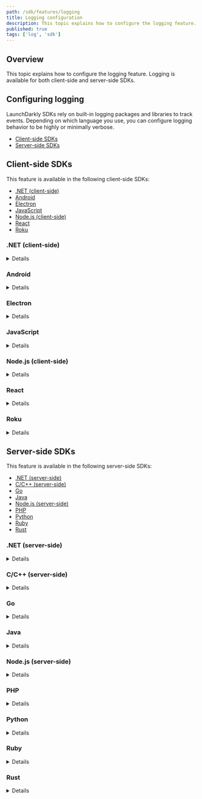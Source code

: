 ```yaml
---
path: /sdk/features/logging
title: Logging configuration
description: This topic explains how to configure the logging feature. Logging is available for both client-side and server-side SDKs.
published: true
tags: ['log', 'sdk']
---
```


## Overview

This topic explains how to configure the logging feature. Logging is available for both client-side and server-side SDKs.

## Configuring logging

LaunchDarkly SDKs rely on built-in logging packages and libraries to track events. Depending on which language you use, you can configure logging behavior to be highly or minimally verbose.

* [Client-side SDKs](#client-side-sdks)
* [Server-side SDKs](#server-side-sdks)

## Client-side SDKs

This feature is available in the following client-side SDKs:

* [.NET (client-side)](#net-client-side)
* [Android](#android)
* [Electron](#electron)
* [JavaScript](#javascript)
* [Node.js (client-side)](#nodejs-client-side)
* [React](#react)
* [Roku](#roku)

### .NET (client-side)

<Details summary="Expand .NET (client-side) code sample">

The client-side .NET SDK uses the `Common.Logging` framework. For an example configuration, read the [Common.Logging README](https://github.com/net-commons/common-logging#2-register-and-configure-commonlogging).

There are two important things to consider before you enable the DEBUG log level:

1. Debug-level logs can be very verbose. We do not recommend using debug logging in high-volume environments.
2. Debug-level logs include sensitive information, including LaunchDarkly users you create when you use this SDK.

</Details>

### Android

<Details summary="Expand Android code sample">

The Android SDK makes heavy use of Timber logging. Include Timber in your application to enable debug output or production logging. An example is shown below to enable debug output when the application is built with a debug configuration.

Here's how:

<CodeTabs
  defaultValue="java"
  values={[
    { label: 'Java', value: 'java', },
    { label: 'Kotlin', value: 'kotlin' }
  ]
}>
<CodeTabItem value="java">

```java
if (BuildConfig.DEBUG) {
    Timber.plant(new Timber.DebugTree());
}
```

</CodeTabItem>
<CodeTabItem value="kotlin">

```kotlin
if (BuildConfig.DEBUG) {
    Timber.plant(Timber.DebugTree())
}
```

</CodeTabItem>
</CodeTabs>
</Details>

### Electron

<Details summary="Expand Electron code sample">

By default, the SDK uses the [`winston`](https://www.npmjs.com/package/winston) package. There are four logging levels: `debug`, `info`, `warn`, and `error`. By default, `debug` messages are hidden.

To change the logging configuration, you can set `LDOptions.logger` to either another Winston instance or any object that implements the `LDLogger` interface. The `createConsoleLogger` function creates a minimal logger.

</Details>

### JavaScript

<Details summary="Expand JavaScript code sample">

In the default configuration, the SDK sends the output to the console and enables all log levels except `debug`.

To change the logging configuration, set `LDOptions.logger` to any object that implements the `LDLogger` interface and performs logging for the client. To learn more, read [LDOptions](https://launchdarkly.github.io/js-client-sdk/interfaces/LDOptions.html) and [LDLogger](https://launchdarkly.github.io/js-client-sdk/interfaces/LDLogger.html) in the SDK API docs.

</Details>

### Node.js (client-side)

<Details summary="Expand Node.js (client-side) code sample">

The client-side Node.js SDK offers several choices for logging.

In the default configuration, the SDK sends output to the console and enables all log levels except `debug`.

Versions 1.x of the SDK used the [`winston`](https://www.npmjs.com/package/winston) logging package for the default configuration. Versions 2.0 and later do not have a dependency on `winston`. Instead, they write directly to the console by default.

For full control over logging behavior, you can set the [`logger`](https://launchdarkly.github.io/node-client-sdk/interfaces/_launchdarkly_node_client_sdk_.ldoptions.html#logger) option to an object that implements the `LDLogger` interface. To learn more about the logger's requirements and methods, read [LDLogger](https://launchdarkly.github.io/node-client-sdk/interfaces/_launchdarkly_node_client_sdk_.ldlogger.html). The `winston` package is compatible with this interface, so if you are already using a `winston` logger, you can pass it directly to the SDK.

You can use [`basicLogger`](https://launchdarkly.github.io/node-client-sdk/index.html#basiclogger) for simpler control over logging behavior. Versions 2.x and earlier of the SDK do not support `basicLogger`.

This example shows how to use `basicLogger` to enable debug-level logging in your SDK configuration:

<CodeTabs
  defaultValue="js"
  values={[
    { label: 'JavaScript', value: 'js', },
    { label: 'TypeScript', value: 'ts'},
  ]
}>
<CodeTabItem value="js">

```javascript
const LaunchDarkly = require('launchdarkly-node-client-sdk');

const options = {
  logger: LaunchDarkly.basicLogger({
    level: 'debug',
  }),
};

const client = LaunchDarkly.initialize( 'YOUR_CLIENT_SIDE_ID', user, options);

```

</CodeTabItem>
<CodeTabItem value="ts">

```ts
import * as LaunchDarkly from 'launchdarkly-node-client-sdk';

const logger: LaunchDarkly.LDLogger = ld.basicLogger({ level: 'debug' });
const options: LaunchDarkly.LDOptions = { logger: logger };

const client = LaunchDarkly.initialize( 'YOUR_CLIENT_SIDE_ID', user, options);

```

</CodeTabItem>
</CodeTabs>

Be aware of two considerations when enabling debug-level logging:

1. Debug-level logs can be very verbose. We do not recommend using debug logging in high-volume environments.
2. Debug-level logs include sensitive information, including LaunchDarkly users you create when you use this SDK.

</Details>

### React

<Details summary="Expand React code sample">

The React SDK relies on the JavaScript SDK for logging-related functionality. In the default configuration, the SDK sends the output to the console and enables all log levels except `debug`.

To change the logging configuration, set `LDOptions.logger` to any object that implements the `LDLogger` interface and performs logging for the client. The `basicLogger`, available in the JavaScript SDK, produces such an object.

Here's how:

<CodeTabs
  defaultValue="react"
  values={[
    { label: 'JavaScript', value: 'react', }
  ]
}>
<CodeTabItem value="react">

```javascript
import { basicLogger } from 'launchdarkly-js-sdk-client';

export default withLDProvider({
  clientSideID: 'YOUR_CLIENT_SIDE_ID',
  options: {
    logger: basicLogger({level: 'debug'})
  }
})(App);
```

</CodeTabItem>
</CodeTabs>

To learn more, read [LDOptions](https://launchdarkly.github.io/js-client-sdk/interfaces/LDOptions.html) and [LDLogger](https://launchdarkly.github.io/js-client-sdk/interfaces/LDLogger.html) in the JavaScript SDK API docs.

</Details>

### Roku

<Details summary="Expand Roku code sample">

The Roku SDK's logging feature is configurable. You can set different log levels, or use a custom logging backend with one of the two supported custom loggers.

Those loggers are:

* [Legacy API custom logger for the Roku SDK](#legacy-api-custom-logger-for-the-roku-sdk)
* [SceneGraph API custom logger for the Roku SDK](#scenegraph-api-custom-logger-for-the-roku-sdk)

#### Log levels in the Roku SDK
---

You can configure the SDK log level. For example, to set the level to `info`:

<CodeTabs
  defaultValue="brightscript"
  values={[
    { label: 'BrightScript', value: 'brightscript', },
  ]
}>
<CodeTabItem value="brightscript">

```brightscript
config.setLogLevel(LaunchDarklyLogLevels().info)

```

</CodeTabItem>
</CodeTabs>

The SDK supports the following Levels:

<CodeTabs
  defaultValue="brightscript"
  values={[
    { label: 'BrightScript', value: 'brightscript', },
  ]
}>
<CodeTabItem value="brightscript">

```brightscript
LaunchDarklyLogLevels().error
LaunchDarklyLogLevels().warn
LaunchDarklyLogLevels().info
LaunchDarklyLogLevels().debug
LaunchDarklyLogLevels().none
```

</CodeTabItem>
</CodeTabs>

#### Legacy API custom logger for the Roku SDK
---

<CodeTabs
  defaultValue="brightscript"
  values={[
    { label: 'BrightScript', value: 'brightscript', },
  ]
}>
<CodeTabItem value="brightscript">

```brightscript
function CustomLogger() as Object
    return {
        log: function(level as Integer, message as String)

            print level message
        end function
    }
end function

config.setLogger(CustomLogger())

```

</CodeTabItem>
</CodeTabs>

#### SceneGraph API custom logger for the Roku SDK
---

Here is an example of the SceneGraph API custom logger:

<CodeTabs
  defaultValue="brightscript"
  values={[
    { label: 'XML', value: 'brightscript', },
  ]
}>
<CodeTabItem value="brightscript">

```xml
<!-- /components/CustomLogger.xml -->

<component name="CustomLogger" extends="Task">
    <interface>
        <field id="log" type="assocarray" alwaysNotify="true"/>
    </interface>

    <script type="text/brightscript" uri="pkg:/components/CustomLogger.brs"/>
</component>
```

</CodeTabItem>
</CodeTabs>

<CodeTabs
  defaultValue="brightscript"
  values={[
    { label: 'BrightScript', value: 'brightscript', },
  ]
}>
<CodeTabItem value="brightscript">

```brightscript
REM /components/CustomLogger.brs

function init()

    m.messagePort = createObject("roMessagePort")


    m.top.observeField("log", m.messagePort)

end function

function mainThread() as Void
    while (true)

        msg = wait(0, m.messagePort)


        if type(msg) = "roSGNodeEvent" then
            if field = "log" then
                value = msg.getData()

                print value.level value.message
            end if
        end if
    end while
end function
```

</CodeTabItem>
</CodeTabs>

To use the logger, create the SceneGraph logger node, and then:

<CodeTabs
  defaultValue="brightscript"
  values={[
    { label: 'BrightScript', value: 'brightscript', },
  ]
}>
<CodeTabItem value="brightscript">

```brightscript
config.setLoggerNode(myLoggerNode)

```

</CodeTabItem>
</CodeTabs>
</Details>

## Server-side SDKs

This feature is available in the following server-side SDKs:

* [.NET (server-side)](#net-server-side)
* [C/C++ (server-side)](#cc-server-side)
* [Go](#go)
* [Java](#java)
* [Node.js (server-side)](#nodejs-server-side)
* [PHP](#php)
* [Python](#python)
* [Ruby](#ruby)
* [Rust](#rust)

### .NET (server-side)

<Details summary="Expand .NET (server-side) code sample">

The .NET SDK has four logging levels: `Debug`, `Info`, `Warn`, and `Error`. By default, the lowest enabled level is `Info`, so `Debug` messages are hidden. There are two important things to consider if you enable the `Debug` level:

1. Debug-level logs can be very verbose. We do not recommend using debug logging in high-volume environments.
2. Debug-level logs include sensitive information, including LaunchDarkly users you create when you use this SDK.

The .NET SDK sends log output to `Console.Error` by default. The [`ConfigurationBuilder.Logging`](https://launchdarkly.github.io/dotnet-server-sdk/api/LaunchDarkly.Sdk.Server.ConfigurationBuilder.html#LaunchDarkly_Sdk_Server_ConfigurationBuilder_Logging_) method and the [`LaunchDarkly.Logging`](https://launchdarkly.github.io/dotnet-logging/) API allow you to change the output destination and log level.

Here is an example:

<CodeTabs
  defaultValue="csharp"
  values={[
    { label: 'C#', value: 'csharp', },
  ]
}>
<CodeTabItem value="csharp">

```csharp
using LaunchDarkly.Logging;
using LaunchDarkly.Sdk.Server;

var config = Configuration.Builder("my-sdk-key")
    .Logging(
      Components.Logging(Logs.ToWriter(Console.Out)).Level(LogLevel.Debug)
    )
    .Build();
```

</CodeTabItem>
</CodeTabs>

The destination could be another logging framework, such as the .NET Core `Microsoft.Extensions.Logging` API in this example:

<CodeTabs
  defaultValue="csharp"
  values={[
    { label: 'C#', value: 'csharp', },
  ]
}>
<CodeTabItem value="csharp">

```csharp
using LaunchDarkly.Logging;
using LaunchDarkly.Sdk.Server;

var config = Configuration.Builder("my-sdk-key")
    .Logging(Logs.CoreLogging)
    .Build();
```

</CodeTabItem>
</CodeTabs>

To learn more about logging configuration and adapters for other logging frameworks, read the documentation for [`LaunchDarkly.Logging`](https://launchdarkly.github.io/dotnet-logging/).

All log messages from the SDK are tagged with a logger name, indicating the category of messages. If you use a logging framework like `Microsoft.Extensions.Logging` or NLog, you can use these names to filter the output:

* `LaunchDarkly.Sdk`: general messages about the operation of the SDK client.
* `LaunchDarkly.Sdk.DataSource`: messages about how the SDK client receives feature flag data, such as if the connection to LaunchDarkly has been interrupted.
* `LaunchDarkly.Sdk.DataStore` (or more specific names like `LaunchDarkly.Sdk.DataStore.Redis`): messages about how the SDK client stores feature flag data, such as if you are using a database integration.
* `LaunchDarkly.Sdk.Evaluation`: messages about unusual conditions during feature flag evaluation, such as if a feature flag could not be evaluated because its configuration is invalid.
* `LaunchDarkly.Sdk.Events`: messages about analytics events, such as if event data could not be sent to LaunchDarkly due to a network problem.

Before version 6.0, the .NET SDK had different logging behavior:

* The mechanism for specifying a log destination was the [`Common.Logging`](https://github.com/net-commons/common-logging#2-register-and-configure-commonlogging) framework.
* If you did not specifically configure a log destination using `Common.Logging`, logging was disabled by default.
* The main logger name was `LaunchDarkly.Client.LdClient`.

</Details>

### C/C++ (server-side)

<Details summary="Expand C/C++ (server-side) code sample">

By default, there is no log output, but we provide a default logger you can enable. The SDK does not lock on any logging. Ensure that your implementation is thread safe.

Whether you use a custom logger or the default one, you must call `LDConfigureGlobalLogger` before the client is initialized. You cannot modify logging while the client is running.

If you use the default logger, you can configure how verbose it should be.

For example, setting it to `LD_LOG_TRACE` produces the most verbose output, which may be useful in troubleshooting.

Here is an example:

<CodeTabs
  defaultValue="c"
  values={[
    { label: 'C/C++', value: 'c', },
  ]
}>
<CodeTabItem value="c">

```c
LDConfigureGlobalLogger(LD_LOG_TRACE, LDBasicLogger);
```

</CodeTabItem>
</CodeTabs>

You can also use your own custom log function:

<CodeTabs
  defaultValue="c"
  values={[
    { label: 'C/C++', value: 'c', },
  ]
}>
<CodeTabItem value="c">

```c
static void
myCustomLogger(const LDLogLevel level, const char *const text)
{
    printf("[%s] %s\n", LDLogLevelToString(level), text);
}

LDConfigureGlobalLogger(LD_LOG_TRACE, myCustomLogger);

```

</CodeTabItem>
</CodeTabs>
</Details>

### Go

<Details summary="Expand Go code sample">

The Go SDK uses a logging abstraction that can write to a [`log.Logger`](https://pkg.go.dev/log#Logger) or anything with a compatible interface. This adds a system of log levels similar to logging frameworks on other platforms. There are four logging levels: `Debug`, `Info`, `Warn`, and `Error`.

By default, all levels of messages are enabled except `Debug`. You can tell the SDK to enable more or fewer levels, to send the output to a different destination, or to disable logging.

Here's how:

<CodeTabs
  defaultValue="go"
  values={[
    { label: 'Go', value: 'go', },
  ]
}>
<CodeTabItem value="go">

```go
import (
    "log"
    "os"
    ldlog "gopkg.in/launchdarkly/go-sdk-common.v2"
    ld "gopkg.in/launchdarkly/go-server-sdk.v5"
    "gopkg.in/launchdarkly/go-server-sdk.v5/ldcomponents"
)

var config ld.Config

// Send output to a file, and change minimum level to Warn (Debug and Info are disabled)
file, _ := os.Create("app.log")
config.Logging = ldcomponents.Logging().
    BaseLogger(log.New(file, "", log.LstdFlags)).
    MinLevel(ldlog.Warn)

// Or, disable logging
config.Logging = ldcomponents.NoLogging()
```

</CodeTabItem>
</CodeTabs>

There are two things to consider if you enable the `Debug` log level:

1. Debug-level logs can be very verbose. We do not recommend using debug logging in high-volume environments.
2. Debug-level logs include sensitive information, including LaunchDarkly users you create when you use this SDK.

</Details>

### Java

<Details summary="Expand Java code sample">

By default, the Java SDK uses [SLF4J](https://www.slf4j.org/). SLF4J has its own configuration mechanisms for determining where output will go, and for filtering by level and/or logger name. It will not generate any output unless you have provided a configuration. For an example of using SLF4J with a simple console logging configuration, visit an SLF4J-specific version of [hello-java](https://github.com/launchdarkly/hello-java/tree/slf4j-logging).

Starting with version 5.10.0, you can also configure logging without using SLF4J. The [`LDConfig.Builder.logging`](https://javadoc.io/static/com.launchdarkly/launchdarkly-java-server-sdk/5.9.0/com/launchdarkly/sdk/server/LDConfig.Builder.html#logging(com.launchdarkly.sdk.server.interfaces.LoggingConfigurationFactory)) method and the [`com.launchdarkly.logging`](https://github.com/launchdarkly/java-logging/) API allow you to change the output destination and log level.

Here is an example of configuring log output to go to the standard output stream (`System.out`), and enabling `DEBUG` level:

<CodeTabs
  defaultValue="java"
  values={[
    { label: 'Java (SDK versions 5.10.x and later)', value: 'java', },
  ]
}>
<CodeTabItem value="java">

```java
import com.launchdarkly.logging.*;
import com.launchdarkly.sdk.server.*;

LDConfig config = new LDConfig.Builder()
  .logging(
    Components.logging(Logs.toStream(System.out)).level(LDLogLevel.DEBUG)
  )
  .build();
```

</CodeTabItem>
</CodeTabs>

To learn more about logging configuration and adapters for other logging frameworks, read the documentation for [`com.launchdarkly.logging`](https://github.com/launchdarkly/java-logging).

All log messages from the SDK are tagged with a logger name, indicating the category of messages. If you use a logging framework like SLF4J, you can use these names to filter the output:

* `com.launchdarkly.sdk.server.LDClient`: This is for general messages that do not fall into any other categories.
* `com.launchdarkly.sdk.server.LDClient.DataSource`: This is for messages related to how the SDK obtains feature flag data. Usually, this means messages about the streaming connection to LaunchDarkly, but if you use polling mode or file data instead, the SDK logs those messages under this name.
* `com.launchdarkly.sdk.server.LDClient.DataStore`: This is for messages related to how feature flag data is stored. For example, database errors appear here if you are using a database integration.
* `com.launchdarkly.sdk.server.LDClient.Evaluation`: This is for messages related to feature flag evaluation.
* `com.launchdarkly.sdk.server.LDClient.Events`: This is for messages related to analytics event processing.

In versions of the SDK before 5.0, logger names were not standardized and were sometimes the names of Java classes that are not part of the public API, but they consistently had a package prefix of either `com.launchdarkly.client.` or `com.launchdarkly.eventsource.`

There are two important things to consider before you enable the `DEBUG` log level:

1. Debug-level logs can be very verbose. We do not recommend using debug logging in high-volume environments.
2. Debug-level logs include sensitive information, including LaunchDarkly users you create when you use this SDK.

</Details>

### Node.js (server-side)

<Details summary="Expand Node.js (server-side) code sample">

The Node.js SDK offers several choices for logging.

In the default configuration, the SDK sends output to the console and enables all log levels except `debug`.

Versions 5.x and earlier of the SDK used the [`winston`](https://www.npmjs.com/package/winston) logging package for the default configuration. Versions 6.0 and later do not have a dependency on `winston`. Instead, they write directly to the console by default.

For full control over logging behavior, you can set the [`logger`](https://launchdarkly.github.io/node-server-sdk/interfaces/_launchdarkly_node_server_sdk_.LDOptions.html#logger) option to an object that implements the `LDLogger` interface. To learn more about the logger's requirements and methods, read [LDLogger](https://launchdarkly.github.io/node-server-sdk/interfaces/_launchdarkly_node_server_sdk_.LDLogger.html). The `winston` package is compatible with this interface, so if you are already using a `winston` logger, you can pass it directly to the SDK.

You can use [`basicLogger`](https://launchdarkly.github.io/node-server-sdk/modules/_launchdarkly_node_server_sdk_.html#basicLogger) for simpler control over logging behavior. Versions 5.x and earlier of the SDK do not support `basicLogger`.

This example shows how to use `basicLogger` to enable debug-level logging in your SDK configuration:

<CodeTabs
  defaultValue="node"
  values={[
    { label: 'JavaScript', value: 'node', },
    { label: 'TypeScript', value: 'ts', },
  ]
}>
<CodeTabItem value="node">

```javascript
const ld = require('launchdarkly-node-server-sdk');

const options = {
  logger: ld.basicLogger({
    level: 'debug',
  }),
};
```

</CodeTabItem>
<CodeTabItem value="ts">

```ts
import * as ld from 'launchdarkly-node-server-sdk';

const logger: ld.LDLogger = ld.basicLogger({
  level: 'debug',
  destination: console.log,
});

const options: ld.LDOptions = { logger: logger };
```

</CodeTabItem>
</CodeTabs>

There are two important things to consider before you enable debug-level logging:

1. Debug-level logs can be very verbose. We do not recommend using debug logging in high-volume environments.
2. Debug-level logs include sensitive information, including LaunchDarkly users you create when you use this SDK.

</Details>

### PHP

<Details summary="Expand PHP code sample">

The PHP SDK uses [Monolog](https://github.com/Seldaek/monolog). All loggers are namespaced under `LaunchDarkly`.

There are two important things to consider before you enable the DEBUG log level:

1. Debug-level logs can be very verbose. We do not recommend using debug logging in high-volume environments.
2. Debug-level logs include sensitive information, including LaunchDarkly users you create when you use this SDK.

You can pass a custom logger to the SDK by using the configurable `logger` property:

<CodeTabs
  defaultValue="php"
  values={[
    { label: 'PHP', value: 'php', },
  ]
}>
<CodeTabItem value="php">

```php
$client = new LaunchDarkly\LDClient("YOUR_SDK_KEY", array("logger" => new Logger("LaunchDarkly", [new ErrorLogHandler(0, Logger::DEBUG)])));
```

</CodeTabItem>
</CodeTabs>
</Details>

### Python

<Details summary="Expand Python code sample">

The Python SDK uses Python's built-in [logging library](https://docs.python.org/2/library/logging.html).

Here's how to enable the debug log level:

<CodeTabs
  defaultValue="py"
  values={[
    { label: 'Python', value: 'py', },
  ]
}>
<CodeTabItem value="py">

```py
ld_logger = logging.getLogger("ldclient")
ld_logger.setLevel(logging.DEBUG)
```

</CodeTabItem>
</CodeTabs>

There are two important things to consider before you enable the debug log level:

- Debug-level logs can be very verbose. We do not recommend using debug logging in high-volume environments.
- Debug-level logs include sensitive information, including LaunchDarkly users you create when you use this SDK.

</Details>

### Ruby

<Details summary="Expand Ruby code sample">

The Ruby SDK uses Ruby's built-in [Logger class](https://ruby-doc.org/stdlib-2.4.0/libdoc/logger/rdoc/Logger.html). All loggers are namespaced under `[LDClient]`.

There are two important things to consider before you enable the DEBUG log level:

1. Debug-level logs can be very verbose. We do not recommend using debug logging in high-volume environments.
2. Debug-level logs include sensitive information, including LaunchDarkly users you create when you use this SDK.

You can pass a custom logger to the SDK by using the configurable `logger` property:

<CodeTabs
  defaultValue="ruby"
  values={[
    { label: 'Ruby', value: 'ruby', },
  ]
}>
<CodeTabItem value="ruby">

```ruby
log = ::Logger.new($stdout)
log.level = ::Logger::DEBUG
config = LaunchDarkly::Config.new({logger: log})
client = LaunchDarkly::LDClient.new("YOUR_SDK_KEY", config)
```

</CodeTabItem>
</CodeTabs>
</Details>

### Rust

<Details summary="Expand Rust code sample">

The Rust SDK uses the [log](https://docs.rs/log/latest/log/) crate.

There are two important things to consider before you enable the DEBUG log level:

1. Debug-level logs can be very verbose. We do not recommend using debug logging in high-volume environments.
2. Debug-level logs include sensitive information, including LaunchDarkly users you create when you use this SDK.

</Details>
